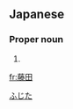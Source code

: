 ==Japanese==
{{ja-kanjitab|藤|田}}

===Proper noun===
{{ja-pos|proper|ふじた}}

# {{surname|lang=ja}}

[[Category:Japanese surnames|ふじた]]

[[fr:藤田]]